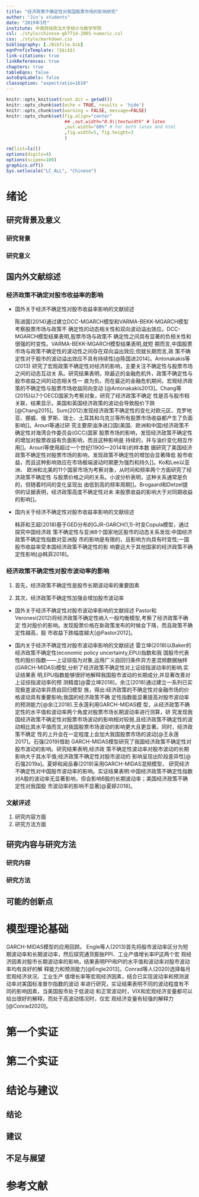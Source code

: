 ```yaml
---
title: "经济政策不确定性对我国股票市场的影响研究"
author: "Jin's students"
date: "2019年3月"
institute: 中南财经政法大学统计与数学学院
csl: ./style/chinese-gb7714-2005-numeric.csl
css: ./style/markdown.css
bibliography: [./Bibfile.bib]
eqnPrefixTemplate: ($$i$$)
link-citations: true
linkReferences: true
chapters: true
tableEqns: false
autoEqnLabels: false
classoption: "aspectratio=1610"
---
```


```r
knitr::opts_knit$set(root.dir = getwd())
knitr::opts_chunk$set(echo = TRUE, results = 'hide')
knitr::opts_chunk$set(warning = FALSE, message=FALSE)
knitr::opts_chunk$set(fig.align="center"
                      ## ,out.width="0.9\\textwidth" # latex
                      ,out.width="60%" # for both latex and html
                      ,fig.width=5, fig.height=3
                      )
```

```r
rm(list=ls())
options(digits=4)
options(scipen=100)
graphics.off()
Sys.setlocale("LC_ALL", "Chinese")
```

# 绪论

## 研究背景及意义
    
### 研究背景

### 研究意义


## 国内外文献综述


### 经济政策不确定对股市收益率的影响
- 国外关于经济不确定性对股市收益率影响的文献综述
  
  陈进国(2014)通过建立DCC-MGARCH模型和VARMA-BEKK-MGARCH模型考察股票市场与政策不
  确定性的动态相关性和双向波动溢出效应。DCC-MGARCH模型结果表明,股票市场与政策不
  确定性之间具有显著的负相关性和很强的时变性。VARMA-BEKK-MGARCH模型结果表明,就短
  期而言,中国股票市场与政策不确定性的波动性之间存在双向溢出效应;但就长期而言,政
  策不确定性对于股市的波动溢出效应不具有持续性[@陈国进2014]。Antonakakis等(2013)
  研究了宏观政策不确定性对经济的影响，主要关注不确定性与股票市场之间的动态互动关
  系。研究结果表明，除最近的金融危机外，政策不确定性与股市收益之间的动态相关性一
  直为负。而在最近的金融危机期间，宏观经济政策的不确定性与股票市场收益同向变动
  [@Antonakakis2013]。Chang等(2015)以7个OECD国家为考察对象，研究了经济政策不确定
  性是否与股市相关联，结果显示，美国和英国经济政策的波动会导致股价下跌
  [@Chang2015]。Sum(2012)发现经济政策不确定性的变化对欧元区、克罗地亚、挪威、俄
  罗斯、瑞士、土耳其和乌克兰等所有股票市场收益都产生了负面影响[]。Arouri等通过研
  究主要原油净进口国(美国、欧洲和中国)经济政策不确定性对海湾合作委员会(GCC)国家
  股票市场的影响，发现经济政策不确定性的增加对股票收益有负面影响，而且这种影响是
  持续的，并与油价变化相互作用[]。Arouri等使用超过一个世纪(1900一2014年)的样本数
  据研究了美国经济政策不确定性对股票市场的影响，发现政策不确定性的增加会显著降低
  股市收益，而且这种影响效应在市场极端波动时期更为强烈和持久[]。Ko和Lee以亚洲、
  欧洲和北美的11个国家市场为考察对象，从时间和频率两个方面研究了经济政策不确定性
  与股票价格之间的关系。小波分析表明，这种关系通常是负的，但随着时间的变化呈现出
  由低到高的频率周期[]。Brogaard和Detzel提供的证据表明，经济政策高度不确定性对未
  来股票收益的影响大于对同期收益的影响[]。

- 国内关于经济不确定性对股市收益率影响的文献综述

  韩菲和王超(2018)基于GED分布的GJR-GARCH(1,1)-时变Copula模型，通过探究中国经济政
  策不确定性与亚洲8个国家地区股市的动态关系发现:中国经济政策不确定性指数对亚洲股
  市的影响是有限的，且影响方向具有时变性;一国股市收益率受本国经济政策不确定性的影
  响要远大于其他国家的经济政策不确定性影响[@韩菲2018]。

### 经济政策不确定性对股市波动率的影响

1. 首先，经济政策不确定性是股市长期波动率的重要因素




2. 其次，经济政策不确定性加强会增加股市波动率
   
- 国外关于经济不确定性对股市波动率影响的文献综述
  Pastor和Veronesi(2012)将经济政策不确定性纳入一般均衡模型,考察了经济政策不确定
  性对股价的影响。发现股票价格在新政策发布的时候会下降，而且政策不确定性越高，股
  市收益下跌幅度越大[@Pastor2012]。


- 国内关于经济不确定性对股市波动率影响的文献综述
  雷立坤(2018)以Baker的经济政策不确定性(economic policy uncertainty,EPU)指数和我
  国股市代表性的股价指数——上证综指为对象,运用广义自回归条件异方差混频数据抽样
  (GARCH-MIDAS)模型,分析了经济政策不确定性对上证综指波动率的影响.实证结果表
  明,EPU指数能够很好地解释我国股市波动的长期成分,并显著改善对上证综指波动率的预
  测精度[@雷立坤2018]。余江(2018)通过建立一系列已实现极差波动率异质自回归模型
  族，得出:经济政策的不确定性对金融市场的价格波动具有重要影响;我国的经济政策不确
  定性指数能显著提高对股市波动率的预测能力[@余江2018].王永莲利用GARCH-MIDAS模
  型，从经济政策不确定性的水平值和波动率两个角度对股票市场长期波动率进行测算，研
  究发现我国经济政策不确定性对股票市场波动的影响相对较弱,且经济政策不确定性的波
  动相比其水平值而言,对我国股票市场波动的影响更大且更显著。同时，经济政策不确定
  性的上升会在一定程度上会加大我国股票市场的波动[@王永莲2017]。石强(2019)借助
  GARCH-MIDAS模型研究了我国经济政策不确定性对股市波动的影响。研究结果表明,经济政
  策不确定性波动率对股市波动的长期影响大于其水平值;经济政策不确定性对股市波动的
  影响呈现出阶段差异性[@石强2019a]。夏婷和闻岳春(2019)采用GARCH-MIDAS混频模型，
  研究经济不确定性对中国股市波动率的影响。实证结果表明:中国经济政策不确定性指数
  对A股的波动率无显著影响，但会影响B股的长期波动率；美国经济政策不确定性对我国股
  市波动率的影响不显著[@夏婷2018]。

### 文献评述

1. 研究内容方面
2. 研究方法方面
   

## 研究内容与研究方法

### 研究内容

### 研究方法
  
  
## 可能的创新点


# 模型理论基础
GARCH-MIDAS模型的应用回顾。
Engle等人(2013)首先将股市波动率区分为短期波动率和长期波动率，然后探究通货膨胀PPI、工业产值增长率IP这两个宏
   观经济因素对股市长期波动率的影响，结果表明PPI和PI的水平值和波动率对股市波动率均有良好的解
   释能力和预测能力[@Engle2013]。Conrad等人(2020)选择每月宏观经济状况、工业生产
   值增长率等宏观经济因素，结合已实现波动率和预测波动率对美国标准普尔指数的波动
   率进行研究，实证结果表明不同的波动程度有不同的影响因素，当美国股市处于低波动
   和正常波动时，VIX和宏观经济变量都可以给出很好的解释，而处于高波动情况时，仅宏
   观经济变量有较强的解释力[@Conrad2020]。


# 第一个实证



# 第二个实证



# 结论与建议

## 结论

## 建议

## 不足与展望



# 参考文献
[//]: # (\bibliography{Bibfile})
